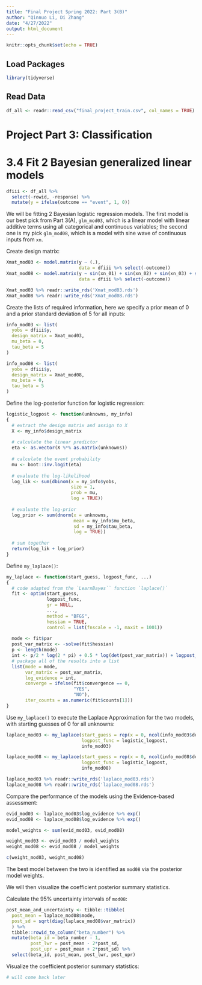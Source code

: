 ```yaml
---
title: "Final Project Spring 2022: Part 3(B)"
author: "Qinnuo Li, Di Zhang"
date: "4/27/2022"
output: html_document
---
```


```r
knitr::opts_chunk$set(echo = TRUE)
```

## Load Packages

```r
library(tidyverse)
```

## Read Data

```r
df_all <- readr::read_csv("final_project_train.csv", col_names = TRUE)
```

# Project Part 3: Classification

# 3.4 Fit 2 Bayesian generalized linear models

```r
dfiii <- df_all %>% 
  select(-rowid, -response) %>%
  mutate(y = ifelse(outcome == "event", 1, 0))
```

We will be fitting 2 Bayesian logistic regression models. The first model is our best pick from Part 3(A), `glm_mod03`, which is a linear model with linear additive terms using all categorical and continuous variables; the second one is my pick `glm_mod08`, which is a model with sine wave of continuous inputs from `xn`.

Create design matrix:
```r
Xmat_mod03 <- model.matrix(y ~ (.),
                           data = dfiii %>% select(-outcome))
Xmat_mod08 <- model.matrix(y ~ sin(xn_01) + sin(xn_02) + sin(xn_03) + sin(xn_04) + sin(xn_05) + sin(xn_06) + sin(xn_07) + sin(xn_08),
                           data = dfiii %>% select(-outcome))

Xmat_mod03 %>% readr::write_rds('Xmat_mod03.rds')
Xmat_mod08 %>% readr::write_rds('Xmat_mod08.rds')
```

Create the lists of required information, here we specify a prior mean of 0 and a prior standard deviation of 5 for all inputs:
```r
info_mod03 <- list(
  yobs = dfiii$y,
  design_matrix = Xmat_mod03,
  mu_beta = 0,
  tau_beta = 5
)

info_mod08 <- list(
  yobs = dfiii$y,
  design_matrix = Xmat_mod08,
  mu_beta = 0,
  tau_beta = 5
)
```

Define the log-posterior function for logistic regression:
```r
logistic_logpost <- function(unknowns, my_info)
{
  # extract the design matrix and assign to X
  X <- my_info$design_matrix
  
  # calculate the linear predictor
  eta <- as.vector(X %*% as.matrix(unknowns))
  
  # calculate the event probability
  mu <- boot::inv.logit(eta)
  
  # evaluate the log-likelihood
  log_lik <- sum(dbinom(x = my_info$yobs,
                        size = 1,
                        prob = mu,
                        log = TRUE))
  
  # evaluate the log-prior
  log_prior <- sum(dnorm(x = unknowns,
                         mean = my_info$mu_beta,
                         sd = my_info$tau_beta,
                         log = TRUE))
  
  # sum together
  return(log_lik + log_prior)
}
```

Define `my_laplace()`:
```r
my_laplace <- function(start_guess, logpost_func, ...)
{
  # code adapted from the `LearnBayes`` function `laplace()`
  fit <- optim(start_guess,
               logpost_func,
               gr = NULL,
               ...,
               method = "BFGS",
               hessian = TRUE,
               control = list(fnscale = -1, maxit = 1001))
  
  mode <- fit$par
  post_var_matrix <- -solve(fit$hessian)
  p <- length(mode)
  int <- p/2 * log(2 * pi) + 0.5 * log(det(post_var_matrix)) + logpost_func(mode, ...)
  # package all of the results into a list
  list(mode = mode,
       var_matrix = post_var_matrix,
       log_evidence = int,
       converge = ifelse(fit$convergence == 0,
                         "YES", 
                         "NO"),
       iter_counts = as.numeric(fit$counts[1]))
}
```

Use `my_laplace()` to execute the Laplace Approximation for the two models, with starting guesses of 0 for all unknowns:
```r
laplace_mod03 <- my_laplace(start_guess = rep(x = 0, ncol(info_mod03$design_matrix)),
                            logpost_func = logistic_logpost,
                            info_mod03)

laplace_mod08 <- my_laplace(start_guess = rep(x = 0, ncol(info_mod08$design_matrix)),
                            logpost_func = logistic_logpost,
                            info_mod08)

laplace_mod03 %>% readr::write_rds('laplace_mod03.rds')
laplace_mod08 %>% readr::write_rds('laplace_mod08.rds')
```

Compare the performance of the models using the Evidence-based assessment:
```r
evid_mod03 <- laplace_mod03$log_evidence %>% exp()
evid_mod08 <- laplace_mod08$log_evidence %>% exp()

model_weights <- sum(evid_mod03, evid_mod08)

weight_mod03 <- evid_mod03 / model_weights
weight_mod08 <- evid_mod08 / model_weights

c(weight_mod03, weight_mod08)
```

The best model between the two is identified as `mod08` via the posterior model weights.

We will then visualize the coefficient posterior summary statistics.

Calculate the 95% uncertainty intervals of `mod08`:
```r
post_mean_and_uncertainty <- tibble::tibble(
  post_mean = laplace_mod08$mode,
  post_sd = sqrt(diag(laplace_mod08$var_matrix))
  ) %>%
  tibble::rowid_to_column("beta_number") %>% 
  mutate(beta_id = beta_number - 1,
         post_lwr = post_mean - 2*post_sd,
         post_upr = post_mean + 2*post_sd) %>% 
  select(beta_id, post_mean, post_lwr, post_upr)
```

Visualize the coefficient posterior summary statistics:
```r
# will come back later
```

